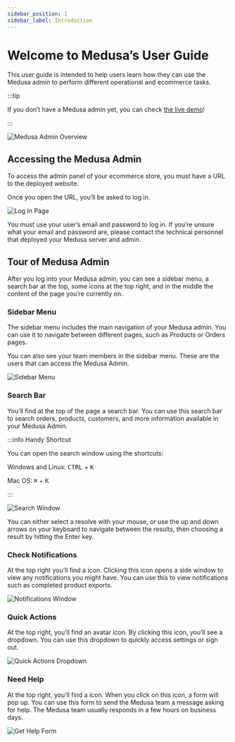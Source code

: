 ```yaml
---
sidebar_position: 1
sidebar_label: Introduction
---
```



# Welcome to Medusa’s User Guide

This user guide is intended to help users learn how they can use the Medusa admin to perform different operational and ecommerce tasks.

:::tip

If you don’t have a Medusa admin yet, you can check [the live demo](https://demo.medusajs.com/)!

:::

![Medusa Admin Overview](https://i.imgur.com/RdrJznk.png)

## Accessing the Medusa Admin

To access the admin panel of your ecommerce store, you must have a URL to the deployed website.

Once you open the URL, you’ll be asked to log in.

![Log In Page](https://i.imgur.com/cUYLszZ.png)

You must use your user’s email and password to log in. If you’re unsure what your email and password are, please contact the technical personnel that deployed your Medusa server and admin.

## Tour of Medusa Admin

After you log into your Medusa admin, you can see a sidebar menu, a search bar at the top, some icons at the top right, and in the middle the content of the page you’re currently on.

### Sidebar Menu

The sidebar menu includes the main navigation of your Medusa admin. You can use it to navigate between different pages, such as Products or Orders pages.

You can also see your team members in the sidebar menu. These are the users that can access the Medusa Admin.

![Sidebar Menu](https://i.imgur.com/KZlWoUi.png)

### Search Bar

You’ll find at the top of the page a search bar. You can use this search bar to search orders, products, customers, and more information available in your Medusa Admin.

:::info Handy Shortcut

You can open the search window using the shortcuts:

Windows and Linux: <kbd>CTRL</kbd> + <kbd>K</kbd>

Mac OS: <kbd>⌘</kbd> + <kbd>K</kbd>

:::

![Search Window](https://i.imgur.com/z9a1NLK.png)

You can either select a resolve with your mouse, or use the up and down arrows on your keyboard to navigate between the results, then choosing a result by hitting the Enter key.

### Check Notifications

At the top right you’ll find a <UiIcon lightIcon="https://i.imgur.com/mWhpxNX.png" darkIcon="https://i.imgur.com/tE8LOXk.png" alt="bell" /> icon. Clicking this icon opens a side window to view any notifications you might have. You can use this to view notifications such as completed product exports.

![Notifications Window](https://i.imgur.com/cTIu9yP.png)

### Quick Actions

At the top right, you’ll find an avatar icon. By clicking this icon, you’ll see a dropdown. You can use this dropdown to quickly access settings or sign out.

![Quick Actions Dropdown](https://i.imgur.com/YgVKTLH.png)

### Need Help

At the top right, you’ll find a <UiIcon lightIcon="https://i.imgur.com/CrABja9.png" darkIcon="https://i.imgur.com/cgeX2hP.png" alt="question mark" /> icon. When you click on this icon, a form will pop up. You can use this form to send the Medusa team a message asking for help. The Medusa team usually responds in a few hours on business days.

![Get Help Form](https://i.imgur.com/8Fpa0gr.png)